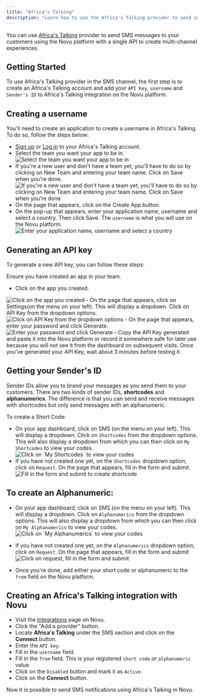 ```yaml
---
title: "Africa's Talking"
description: "Learn how to use the Africa's Talking provider to send sms notifications using Novu"
---
```



You can use [Africa's Talking](https://africastalking.com/) provider to send SMS messages to your customers using the Novu platform with a single API to create multi-channel experiences.

## Getting Started

To use Africa's Talking provider in the SMS channel, the first step is to create an Africa's Talking account and add your `API Key`, `username` and `Sender's ID` to Africa's Talking integration on the Novu platform.

## Creating a username

You'll need to create an application to create a username in Africa's Talking. To do so, follow the steps below:

- [Sign up](https://account.africastalking.com/auth/register) or [Log in](https://account.africastalking.com/auth/login) to your Africa's Talking account.
- Select the team you want your app to be in.
  <img alt="Select the team you want your app to be in" src="/images/channels-and-providers/sms/africas-talking/team-africa.png" />
- If you're a new user and don't have a team yet, you'll have to do so by clicking on New Team and entering your team name. Click on Save when you're done.
  <img alt="If you're a new user and don't have a team yet, you'll have to do so by clicking on New Team and entering your team name. Click on Save when you're done" src="/images/channels-and-providers/sms/africas-talking/new-team.png" />
- On the page that appears, click on the Create App button.
- On the pop-up that appears, enter your application name, username and select a country. Then click Save. The `username` is what you will use on the Novu platform.
  <img alt="Enter your application name, username and select a country" src="/images/channels-and-providers/sms/africas-talking/new app-africa-talking.png" />

## Generating an API key

To generate a new API key, you can follow these steps:

<Callout type="info">
Ensure you have created an app in your team.
</Callout>

- Click on the app you created.
<img alt="Click on the app you created" src="/images/channels-and-providers/sms/africas-talking/new-created-app-africa.png" />
- On the page that appears, click on Settings(on the menu on your left). This will display a dropdown. Click on API Key from the dropdown options.
<img alt="Click on API Key from the dropdown options" src="/images/channels-and-providers/sms/africas-talking/api-key-africa.png" />
- On the page that appears, enter your password and click Generate.
<img alt="Enter your password and click Generate" src="/images/channels-and-providers/sms/africas-talking/image-57.png" />
- Copy the API Key generated and paste it into the Novu platform or record it somewhere safe for later use because you will not see it from the dashboard on subsequent visits.

<Callout type="info">
Once you've generated your API Key, wait about 3 minutes before testing it.
</Callout>

## Getting your Sender's ID

Sender IDs allow you to brand your messages as you send them to your customers. There are two kinds of sender IDs, **shortcodes** and **alphanumerics**. The difference is that you can send and receive messages with shortcodes but only send messages with an alphanumeric.

To create a Short Code:

- On your app dashboard, click on SMS (on the menu on your left). This will display a dropdown. Click on `Shortcodes` from the dropdown options. This will also display a dropdown from which you can then click on `My Shortcodes` to view your codes.
  <img alt="Click on `My Shortcodes` to view your codes" src="/images/channels-and-providers/sms/africas-talking/image-58.png" />
- If you have not created one yet, on the `Shortcodes` dropdown option, click on `Request`.
  On the page that appears, fill in the form and submit.
  <img alt="Fill in the form and submit to create shortcode" src="/images/channels-and-providers/sms/africas-talking/image-59.png" />

## To create an Alphanumeric:

- On your app dashboard, click on SMS (on the menu on your left). This will display a dropdown. Click on `Alphanumerics` from the dropdown options. This will also display a dropdown from which you can then click on `My Alphanumerics` to view your codes.
  <img alt="Click on `My Alphanumerics` to view your codes" src="/images/channels-and-providers/sms/africas-talking/image-60.png" />

- If you have not created one yet, on the `Alphanumerics` dropdown option, click on `Request`.
  On the page that appears, fill in the form and submit
  <img alt="Click on request, fill in the form and submit" src="/images/channels-and-providers/sms/africas-talking/image-61.png" />
- Once you're done, add either your short code or alphanumeric to the `from` field on the Novu platform.

## Creating an Africa's Talking integration with Novu

- Visit the [Integrations](https://dashboard-v2.novu.co/integrations?utm_campaign=docs-africastalking) page on Novu.
- Click the "Add a provider" button.
- Locate **Africa's Talking** under the SMS section and click on the **Connect** button.
- Enter the `API key`.
- Fill in the `username` field.
- Fill in the `from` field. This is your registered `short code` or `alphanumeric` value.
- Click on the `Disabled` button and mark it as `Active`.
- Click on the **Connect** button.

Now it is possible to send SMS notifications using Africa's Talking in Novu.
